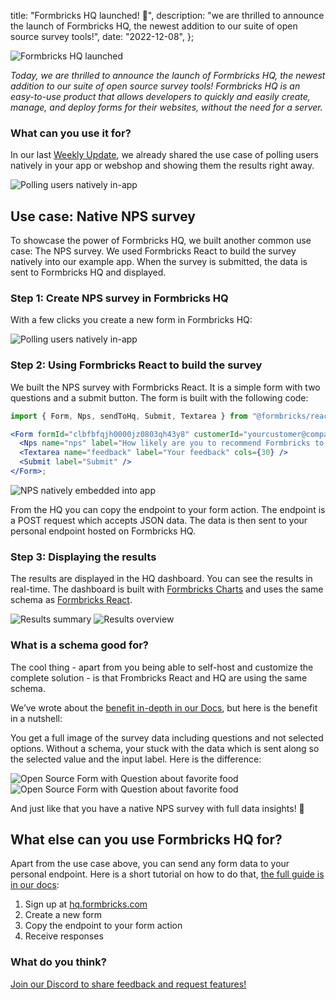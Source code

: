 

  title: "Formbricks HQ launched! 🚀",
  description:
    "we are thrilled to announce the launch of Formbricks HQ, the newest addition to our suite of open source survey tools!",
  date: "2022-12-08",
};

<Image src={LaunchDay} alt="Formbricks HQ launched" className="rounded-lg" />

_Today, we are thrilled to announce the launch of Formbricks HQ, the newest addition to our suite of open source survey tools! Formbricks HQ is an easy-to-use product that allows developers to quickly and easily create, manage, and deploy forms for their websites, without the need for a server._

### What can you use it for?

In our last [Weekly Update](/blog/weekly-update-021222), we already shared the use case of polling users natively in your app or webshop and showing them the results right away.

<Image src={Polling} alt="Polling users natively in-app" className="rounded-lg" />

## Use case: Native NPS survey

To showcase the power of Formbricks HQ, we built another common use case: The NPS survey. We used Formbricks React to build the survey natively into our example app. When the survey is submitted, the data is sent to Formbricks HQ and displayed.

### Step 1: Create NPS survey in Formbricks HQ

With a few clicks you create a new form in Formbricks HQ:

<Image src={API} alt="Polling users natively in-app" className="rounded-lg" />

### Step 2: Using Formbricks React to build the survey

We built the NPS survey with Formbricks React. It is a simple form with two questions and a submit button. The form is built with the following code:

```jsx
import { Form, Nps, sendToHq, Submit, Textarea } from "@formbricks/react";

<Form formId="clbfbfqjh0000jz0803qh43y8" customerId="yourcustomer@company.com" onSubmit={sendToHq}>
  <Nps name="nps" label="How likely are you to recommend Formbricks to a friend or colleague?" />
  <Textarea name="feedback" label="Your feedback" cols={30} />
  <Submit label="Submit" />
</Form>;
```

<Image src={NPS1} alt="NPS natively embedded into app" className="rounded-lg" />

From the HQ you can copy the endpoint to your form action. The endpoint is a POST request which accepts JSON data. The data is then sent to your personal endpoint hosted on Formbricks HQ.

### Step 3: Displaying the results

The results are displayed in the HQ dashboard. You can see the results in real-time. The dashboard is built with [Formbricks Charts](https://www.npmjs.com/package/@formbricks/charts) and uses the same schema as [Formbricks React](https://www.npmjs.com/package/@formbricks/react).

<Image src={NPS2} alt="Results summary" className="rounded-lg" />

<Image src={NPS3} alt="Results overview" className="rounded-lg" />

### What is a schema good for?

The cool thing - apart from you being able to self-host and customize the complete solution - is that Frombricks React and HQ are using the same schema.

We’ve wrote about the [benefit in-depth in our Docs](/docs/formbricks-hq/schema), but here is the benefit in a nutshell:

You get a full image of the survey data including questions and not selected options. Without a schema, your stuck with the data which is sent along so the selected value and the input label. Here is the difference:

<Image src={NoSchema} alt="Open Source Form with Question about favorite food" className="rounded-lg" />
<Image src={Schema} alt="Open Source Form with Question about favorite food" className="rounded-lg" />

And just like that you have a native NPS survey with full data insights! 🚀

## What else can you use Formbricks HQ for?

Apart from the use case above, you can send any form data to your personal endpoint. Here is a short tutorial on how to do that, [the full guide is in our docs](/docs/react-form-library/link-formbricks-hq):

1. Sign up at [hq.formbricks.com](https://hq.formbricks.com)
2. Create a new form
3. Copy the endpoint to your form action
4. Receive responses

### What do you think?

[Join our Discord to share feedback and request features!](https://formbricks.com/discord)

<NewsletterSignup />

